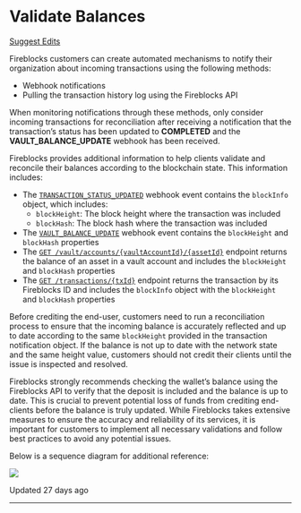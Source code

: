   # Validate Balances

[Suggest Edits](/edit/validate-balances)

Fireblocks customers can create automated mechanisms to notify their organization about incoming transactions using the following methods:

*   Webhook notifications
*   Pulling the transaction history log using the Fireblocks API

When monitoring notifications through these methods, only consider incoming transactions for reconciliation after receiving a notification that the transaction’s status has been updated to **COMPLETED** and the **VAULT\_BALANCE\_UPDATE** webhook has been received.

Fireblocks provides additional information to help clients validate and reconcile their balances according to the blockchain state. This information includes:

*   The [`TRANSACTION_STATUS_UPDATED`](/reference/transaction-webhooks#transaction-status-updated) webhook event contains the `blockInfo` object, which includes:
    *   `blockHeight`: The block height where the transaction was included
    *   `blockHash`: The block hash where the transaction was included
*   The [`VAULT_BALANCE_UPDATE`](/reference/vault-webhooks#vault-asset-balance-updated) webhook event contains the `blockHeight` and `blockHash` properties
*   The [`GET /vault/accounts/{vaultAccountId}/{assetId}`](/reference/getvaultaccountasset) endpoint returns the balance of an asset in a vault account and includes the `blockHeight` and `blockHash` properties
*   The [`GET /transactions/{txId}`](/reference/gettransaction) endpoint returns the transaction by its Fireblocks ID and includes the `blockInfo` object with the `blockHeight` and `blockHash` properties

Before crediting the end-user, customers need to run a reconciliation process to ensure that the incoming balance is accurately reflected and up to date according to the same `blockHeight` provided in the transaction notification object. If the balance is not up to date with the network state and the same height value, customers should not credit their clients until the issue is inspected and resolved.

Fireblocks strongly recommends checking the wallet’s balance using the Fireblocks API to verify that the deposit is included and the balance is up to date. This is crucial to prevent potential loss of funds from crediting end-clients before the balance is truly updated. While Fireblocks takes extensive measures to ensure the accuracy and reliability of its services, it is important for customers to implement all necessary validations and follow best practices to avoid any potential issues.

Below is a sequence diagram for additional reference:

![](https://files.readme.io/24e39d7-validate_balance.png)

Updated 27 days ago

* * *